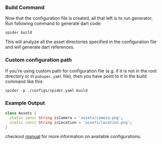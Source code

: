 ### Build Command

Now that the configuration file is created, all that left is to run generator. Run following command to generate dart code:

```shell
spider build
```

This will analyze all the asset directories specified in the configuration file and will generate dart references.

### Custom configuration path

If you're using custom path for configuration file (e.g. if it is not in the root directory or in `pubspec.yaml` file), then you have point to it in the build command like this:

```shell
spider -p ./configs/spider.yaml build
```

### Example Output

```dart
class Assets {
  static const String icCamera = 'assets/camera.png';
  static const String icLocation = 'assets/location.png';
}
```

checkout [manual](manual.md) for more information on available configurations.